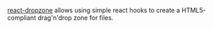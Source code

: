 [react-dropzone](https://github.com/react-dropzone/react-dropzone) allows using simple react hooks to create a HTML5-compliant drag'n'drop zone for files.
